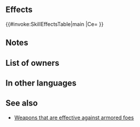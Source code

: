 {{Weapon Infobox
|tagid=SID_アーマーキラー
|weaponType=Sword
|weaponName={{PAGENAME}}
|might=8
|range=1
|effectiveness=armored
|effect=Effective against armored foes.
|cost=200
|exclusive=0
|statModifiers=0,8,0,0,0
|next=Armorslayer+
|promotionRarity=5
|promotionTier=1
|required=Steel Sword
|properties=random_all
}}
==Effects==
{{#invoke:SkillEffectsTable|main
|Ce={{Eft|Effectiveness|{{Mt|Armored}}}}
}}
==Notes==
{{Effective damage bonus|armored}}
==List of owners==
{{Skill Hero List}}
==In other languages==
{{OtherLanguages
|japanese=アーマーキラー
|german=Panzerbrecher
|spanishEU=Machacacorazas
|spanishLA=Machacacorazas
|french=Cuiracide
|italian=Frangicotta
|chineseTW=破甲劍
|portuguese=Aniquiladura
}}
==See also==
* [[Weapons that are effective against armored foes]]
{{Weapons Navbox}}